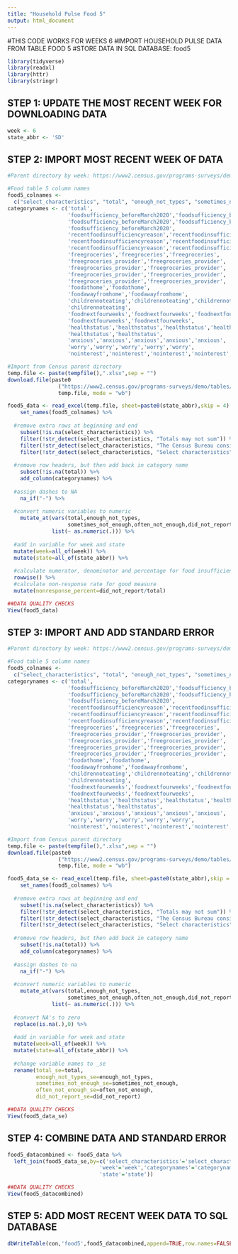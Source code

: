 ```yaml
---
title: "Household Pulse Food 5"
output: html_document
---
```


#THIS CODE WORKS FOR WEEKS 6
#IMPORT HOUSEHOLD PULSE DATA FROM TABLE FOOD 5
#STORE DATA IN SQL DATABASE: food5


```r
library(tidyverse)
library(readxl)
library(httr)
library(stringr)
```

## STEP 1: UPDATE THE MOST RECENT WEEK FOR DOWNLOADING DATA
```r
week <- 6
state_abbr <- 'SD'
```

## STEP 2: IMPORT MOST RECENT WEEK OF DATA
```r
#Parent directory by week: https://www2.census.gov/programs-surveys/demo/tables/hhp/2020/

#Food table 5 column names
food5_colnames <-
  c("select_characteristics", "total", "enough_not_types", "sometimes_not_enough", "often_not_enough", "did_not_report")
categorynames <- c('total',
                   'foodsufficiency_beforeMarch2020','foodsufficiency_beforeMarch2020',
                   'foodsufficiency_beforeMarch2020','foodsufficiency_beforeMarch2020',
                   'foodsufficiency_beforeMarch2020',
                   'recentfoodinsufficiencyreason','recentfoodinsufficiencyreason',
                   'recentfoodinsufficiencyreason','recentfoodinsufficiencyreason',
                   'recentfoodinsufficiencyreason','recentfoodinsufficiencyreason',
                   'freegroceries','freegroceries','freegroceries',
                   'freegroceries_provider','freegroceries_provider',
                   'freegroceries_provider','freegroceries_provider',
                   'freegroceries_provider','freegroceries_provider',
                   'freegroceries_provider','freegroceries_provider',
                   'foodathome','foodathome',
                   'foodawayfromhome','foodawayfromhome',
                   'childrennoteating','childrennoteating','childrennoteating',
                   'childrennoteating',
                   'foodnextfourweeks','foodnextfourweeks','foodnextfourweeks',
                   'foodnextfourweeks','foodnextfourweeks',
                   'healthstatus','healthstatus','healthstatus','healthstatus',
                   'healthstatus','healthstatus',
                   'anxious','anxious','anxious','anxious','anxious',
                   'worry','worry','worry','worry','worry',
                   'nointerest','nointerest','nointerest','nointerest','nointerest')

#Import from Census parent directory
temp.file <- paste(tempfile(),".xlsx",sep = "")
download.file(paste0
                ("https://www2.census.gov/programs-surveys/demo/tables/hhp/2020/wk",week,"/food5_week",week,".xlsx"), 
                temp.file, mode = "wb")

food5_data <- read_excel(temp.file, sheet=paste0(state_abbr),skip = 4) %>%
    set_names(food5_colnames) %>%
  
  #remove extra rows at beginning and end
    subset(!is.na(select_characteristics)) %>%
    filter(!str_detect(select_characteristics, "Totals may not sum")) %>%
    filter(!str_detect(select_characteristics, "The Census Bureau considers")) %>%
    filter(!str_detect(select_characteristics, "Select characteristics")) %>%
  
  #remove row headers, but then add back in category name
    subset(!is.na(total)) %>%
    add_column(categorynames) %>%
  
  #assign dashes to NA
    na_if("-") %>%
  
  #convert numeric variables to numeric
    mutate_at(vars(total,enough_not_types,
                   sometimes_not_enough,often_not_enough,did_not_report),
              list(~ as.numeric(.))) %>%
  
  #add in variable for week and state
  mutate(week=all_of(week)) %>%
  mutate(state=all_of(state_abbr)) %>%
  
  #calculate numerator, denominator and percentage for food insufficient = (sometimes+often)/(valid responses) %>%
  rowwise() %>%
  #calculate non-response rate for good measure
  mutate(nonresponse_percent=did_not_report/total)

##DATA QUALITY CHECKS
View(food5_data)

```

## STEP 3: IMPORT AND ADD STANDARD ERROR
```r
#Parent directory by week: https://www2.census.gov/programs-surveys/demo/tables/hhp/2020/

#Food table 5 column names
food5_colnames <-
  c("select_characteristics", "total", "enough_not_types", "sometimes_not_enough", "often_not_enough", "did_not_report")
categorynames <- c('total',
                   'foodsufficiency_beforeMarch2020','foodsufficiency_beforeMarch2020',
                   'foodsufficiency_beforeMarch2020','foodsufficiency_beforeMarch2020',
                   'foodsufficiency_beforeMarch2020',
                   'recentfoodinsufficiencyreason','recentfoodinsufficiencyreason',
                   'recentfoodinsufficiencyreason','recentfoodinsufficiencyreason',
                   'recentfoodinsufficiencyreason','recentfoodinsufficiencyreason',
                   'freegroceries','freegroceries','freegroceries',
                   'freegroceries_provider','freegroceries_provider',
                   'freegroceries_provider','freegroceries_provider',
                   'freegroceries_provider','freegroceries_provider',
                   'freegroceries_provider','freegroceries_provider',
                   'foodathome','foodathome',
                   'foodawayfromhome','foodawayfromhome',
                   'childrennoteating','childrennoteating','childrennoteating',
                   'childrennoteating',
                   'foodnextfourweeks','foodnextfourweeks','foodnextfourweeks',
                   'foodnextfourweeks','foodnextfourweeks',
                   'healthstatus','healthstatus','healthstatus','healthstatus',
                   'healthstatus','healthstatus',
                   'anxious','anxious','anxious','anxious','anxious',
                   'worry','worry','worry','worry','worry',
                   'nointerest','nointerest','nointerest','nointerest','nointerest')

#Import from Census parent directory
temp.file <- paste(tempfile(),".xlsx",sep = "")
download.file(paste0
                ("https://www2.census.gov/programs-surveys/demo/tables/hhp/2020/wk",week,"/food5_se_week",week,".xlsx"), 
                temp.file, mode = "wb")

food5_data_se <- read_excel(temp.file, sheet=paste0(state_abbr),skip = 4) %>%
    set_names(food5_colnames) %>%
  
  #remove extra rows at beginning and end
    subset(!is.na(select_characteristics)) %>%
    filter(!str_detect(select_characteristics, "Totals may not sum")) %>%
    filter(!str_detect(select_characteristics, "The Census Bureau considers")) %>%
    filter(!str_detect(select_characteristics, "Select characteristics")) %>%
  
  #remove row headers, but then add back in category name
    subset(!is.na(total)) %>%
    add_column(categorynames) %>%
  
  #assign dashes to na
    na_if("-") %>%
  
  #convert numeric variables to numeric
    mutate_at(vars(total,enough_not_types,
                   sometimes_not_enough,often_not_enough,did_not_report),
              list(~ as.numeric(.))) %>%
  
  #convert NA's to zero
  replace(is.na(.),0) %>%
  
  #add in variable for week and state
  mutate(week=all_of(week)) %>%
  mutate(state=all_of(state_abbr)) %>%
  
  #change variable names to _se
  rename(total_se=total,
         enough_not_types_se=enough_not_types,
         sometimes_not_enough_se=sometimes_not_enough,
         often_not_enough_se=often_not_enough,
         did_not_report_se=did_not_report) 

##DATA QUALITY CHECKS
View(food5_data_se)

```

## STEP 4: COMBINE DATA AND STANDARD ERROR
```r
food5_datacombined <- food5_data %>%
  left_join(food5_data_se,by=c('select_characteristics'='select_characteristics',
                             'week'='week','categorynames'='categorynames',
                             'state'='state'))

##DATA QUALITY CHECKS
View(food5_datacombined)
```

## STEP 5: ADD MOST RECENT WEEK DATA TO SQL DATABASE
```r
dbWriteTable(con,'food5',food5_datacombined,append=TRUE,row.names=FALSE)
```

